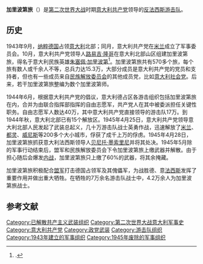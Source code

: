 {{Infobox military unit
| unit_name = 加里波第旅
| image = Bandiera delle Brigate Garibaldi partigiane (1943-1945).svg
| caption = 加里波第旅使用的旗帜
| dates = 1943年9月 -1945年5月
| country = [[意大利王国|意大利王国]]
| type = 军队
| role = [[游击队|游击队]]
| battles = [[第二次世界大战|第二次世界大战]]
| 著名指揮官 =  [[路易吉·隆哥|路易吉·隆哥]]<br>{{link-it|彼得罗·塞恰|Pietro Secchia}}
}}
'''加里波第旅'''（{{lang-it|Brigate Garibaldi}}）是[[第二次世界大战|第二次世界大战]]时期[[意大利共产党|意大利共产党]]领导的[[反法西斯|反法西斯]][[游击队|游击队]]。

==历史==
1943年9月，[[纳粹德国|纳粹德国]]占领[[意大利|意大利]]北部；同月，意大利共产党在[[米兰|米兰]]成立了军事委员会。10月，意大利共产党领导人[[路易吉·隆哥|路易吉·隆哥]]在意大利北部山区组建加里波第旅，得名于意大利民族英雄[[朱塞佩·加里波第|朱塞佩·加里波第]]<ref name=":2">{{Harvnb|Dizionario della Resistenza|2006|p=432}}.</ref>。加里波第旅共有570多个旅，每个旅有数人或千余人不等，总兵力达15.3万，大部分成员是意大利共产党的党员和支持者，但也有一些成员来自[[民族解放委员会|民族解放委员会]]的其他成员党，比如[[意大利社会党|意大利社会党]]。后来，若干加里波第旅整编为数个加里波第师。

1944年6月，根据意大利共产党的倡议，意大利德占区各游击组织包括加里波第旅在内，合并为由联合指挥部指挥的自由志愿军，共产党人在其中被委派担任关键性职务。自由志愿军人数达40万，其中意大利共产党直接领导的游击队17万。到1944年秋，意大利北部已有15个解放区。1945年4月25日，意大利共产党领导意大利北部人民发起了武装总起义，几十万游击队战士英勇作战，迅速解放了[[米兰|米兰]]、[[都灵|都灵]]、[[威尼斯|威尼斯]]等200多个大小城市，俘获了成千上万的俘虏。1945年4月28日，加里波第旅抓获意大利法西斯领导人[[贝尼托·墨索里尼|贝尼托·墨索里尼]]并将其处决。1945年5月除的军事行动结束后，盟军和民族解放委员会下令加里波第旅上缴武器并解散。由于担心随后会爆发[[内战|内战]]，加里波第旅只上缴了60%的武器，将其余掩藏。

加里波第旅积极配合[[盟军|盟军]]打击德国占领军及其傀儡军，为战胜德、意[[法西斯|法西斯]]发挥了重要作用并做出重大牺牲。在牺牲的7万余名游击队战士中，4.2万余人为加里波第旅战士。

== 参考文献 ==
{{reflist}}

[[Category:已解散共产主义武装组织|Category:已解散共产主义武装组织]]
[[Category:第二次世界大战意大利军事史|Category:第二次世界大战意大利军事史]]
[[Category:意大利共产党|Category:意大利共产党]]
[[Category:政党武装|Category:政党武装]]
[[Category:游击队组织|Category:游击队组织]]
[[Category:1943年建立的军事组织|Category:1943年建立的军事组织]]
[[Category:1945年废除的军事组织|Category:1945年废除的军事组织]]
